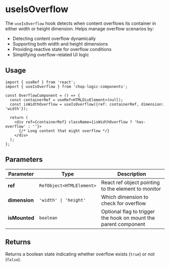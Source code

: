 
<Meta title="Hooks/useIsOverflow" />

# useIsOverflow

The `useIsOverflow` hook detects when content overflows its container in either width or height dimension. Helps manage overflow scenarios by:
- Detecting content overflow dynamically
- Supporting both width and height dimensions
- Providing reactive state for overflow conditions
- Simplifying overflow-related UI logic

## Usage

```tsx
import { useRef } from 'react';
import { useIsOverflow } from 'chop-logic-components';

const OverflowComponent = () => {
  const containerRef = useRef<HTMLDivElement>(null);
  const isWidthOverflow = useIsOverflow({ref: containerRef, dimension: 'width'});

  return (
    <div ref={containerRef} className={isWidthOverflow ? 'has-overflow' : ''}>
      {/* Long content that might overflow */}
    </div>
  );
};
```

## Parameters

| Parameter     | Type                     | Description                                                                 |
|---------------|--------------------------|-----------------------------------------------------------------------------|
| **ref**       | `RefObject<HTMLElement>` | React ref object pointing to the element to monitor                         |
| **dimension** | `'width' \| 'height'`    | Which dimension to check for overflow                                       |
| **isMounted** | `boolean`    | Optional flag to trigger the hook on mount the parent component                                       |

## Returns

Returns a boolean state indicating whether overflow exists (`true`) or not (`false`).

